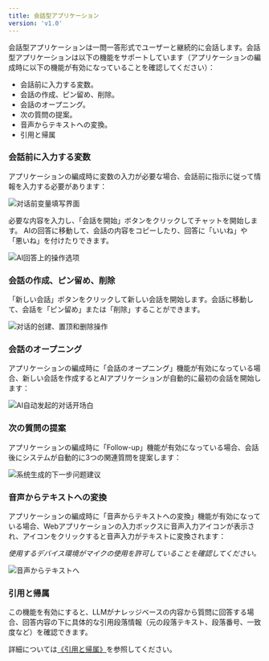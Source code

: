 ```yaml
---
title: 会話型アプリケーション
version: 'v1.0'
---
```


会話型アプリケーションは一問一答形式でユーザーと継続的に会話します。会話型アプリケーションは以下の機能をサポートしています（アプリケーションの編成時に以下の機能が有効になっていることを確認してください）：

* 会話前に入力する変数。
* 会話の作成、ピン留め、削除。
* 会話のオープニング。
* 次の質問の提案。
* 音声からテキストへの変換。
* 引用と帰属

### 会話前に入力する変数

アプリケーションの編成時に変数の入力が必要な場合、会話前に指示に従って情報を入力する必要があります：

<Frame caption="会話前に入力する変数" width="375">
  <img src="../../../img/conversation-chatbot.png" alt="对话前变量填写界面" />
</Frame>

必要な内容を入力し、「会話を開始」ボタンをクリックしてチャットを開始します。
AIの回答に移動して、会話の内容をコピーしたり、回答に「いいね」や「悪いね」を付けたりできます。

<Frame caption="回答の操作">
  <img src="../../../img/conversation-chatbot-2.png" alt="AI回答上的操作选项" />
</Frame>

### 会話の作成、ピン留め、削除

「新しい会話」ボタンをクリックして新しい会話を開始します。会話に移動して、会話を「ピン留め」または「削除」することができます。

<Frame caption="会話管理" width="242">
  <img src="../../../img/pin-delete-chat.png" alt="对话的创建、置顶和删除操作" />
</Frame>

### 会話のオープニング

アプリケーションの編成時に「会話のオープニング」機能が有効になっている場合、新しい会話を作成するとAIアプリケーションが自動的に最初の会話を開始します：


<Frame caption="会話のオープニング">
  <img src="../../../img/conversation-opener.png" alt="AI自动发起的对话开场白" />
</Frame>

### 次の質問の提案

アプリケーションの編成時に「Follow-up」機能が有効になっている場合、会話後にシステムが自動的に3つの関連質問を提案します：

<Frame caption="次の質問の提案">
  <img src="../../../img/conversation-follow-up.png" alt="系统生成的下一步问题建议" />
</Frame>

### 音声からテキストへの変換

アプリケーションの編成時に「音声からテキストへの変換」機能が有効になっている場合、Webアプリケーションの入力ボックスに音声入力アイコンが表示され、アイコンをクリックすると音声入力がテキストに変換されます：

_使用するデバイス環境がマイクの使用を許可していることを確認してください。_

<Frame caption="音声からテキストへ" width="375">
  <img src="../../../img/image (79) (1).png" alt="音声からテキストへ" />
</Frame>

### 引用と帰属

この機能を有効にすると、LLMがナレッジベースの内容から質問に回答する場合、回答内容の下に具体的な引用段落情報（元の段落テキスト、段落番号、一致度など）を確認できます。

詳細については[《引用と帰属》](../../knowledge-base/retrieval-test-and-citation)を参照してください。